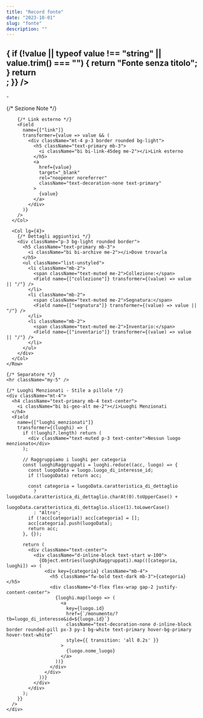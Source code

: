 ```yaml
---
title: "Record fonte"
date: "2023-10-01"
slug: "fonte"
description: ""
---
```



<Record>
  <div className="p-3 text-white bg-primary rounded-top border-top border-5 border-danger">
    <h2 className="mb-1 text-center">
      <Field 
        name={["titolo_completo"]}
        transformer={(value) => {
          if (!value || typeof value !== "string" || value.trim() === "") {
            return "Fonte senza titolo";
          }
          return <div dangerouslySetInnerHTML={{ __html: value }} />;
        }}
      />
    </h2>
    <p className="text-center fs-5">
      <Field name={["tipo_generale"]} /> - <Field name={["tipologia_specifica"]} />
    </p>
  </div>

  <div className="p-4 bg-white border rounded-bottom shadow-sm">
    <Row className="g-4">
      <Col lg={8}>
        {/* Sezione Note */}
        <div className="p-4 border rounded bg-light">
          <Field name={["note"]} />
        </div>

        {/* Link esterno */}
        <Field
          name={["link"]}
          transformer={value => value && (
            <div className="mt-4 p-3 border rounded bg-light">
              <h5 className="text-primary mb-3">
                <i className="bi bi-link-45deg me-2"></i>Link esterno
              </h5>
              <a 
                href={value} 
                target="_blank" 
                rel="noopener noreferrer"
                className="text-decoration-none text-primary"
              >
                {value}
              </a>
            </div>
          )}
        />
      </Col>

      <Col lg={4}>
        {/* Dettagli aggiuntivi */}
        <div className="p-3 bg-light rounded border">
          <h5 className="text-primary mb-3">
            <i className="bi bi-archive me-2"></i>Dove trovarla
          </h5>
          <ul className="list-unstyled">
            <li className="mb-2">
              <span className="text-muted me-2">Collezione:</span>
              <Field name={["collezione"]} transformer={(value) => value || "/"} />
            </li>
            <li className="mb-2">
              <span className="text-muted me-2">Segnatura:</span>
              <Field name={["segnatura"]} transformer={(value) => value || "/"} />
            </li>
            <li className="mb-2">
              <span className="text-muted me-2">Inventario:</span>
              <Field name={["inventario"]} transformer={(value) => value || "/"} />
            </li>
          </ul>
        </div>
      </Col>
    </Row>

    {/* Separatore */}
    <hr className="my-5" />

    {/* Luoghi Menzionati - Stile a pillole */}
    <div className="mt-4">
      <h4 className="text-primary mb-4 text-center">
        <i className="bi bi-geo-alt me-2"></i>Luoghi Menzionati
      </h4>
      <Field 
        name={["luoghi_menzionati"]}
        transformer={(luoghi) => {
          if (!luoghi?.length) return (
            <div className="text-muted p-3 text-center">Nessun luogo menzionato</div>
          );

          // Raggruppiamo i luoghi per categoria
          const luoghiRaggruppati = luoghi.reduce((acc, luogo) => {
            const luogoData = luogo.luogo_di_interesse_id;
            if (!luogoData) return acc;

            const categoria = luogoData.caratteristica_di_dettaglio 
              ? luogoData.caratteristica_di_dettaglio.charAt(0).toUpperCase() + 
                luogoData.caratteristica_di_dettaglio.slice(1).toLowerCase()
              : "Altro";
            if (!acc[categoria]) acc[categoria] = [];
            acc[categoria].push(luogoData);
            return acc;
          }, {});

          return (
            <div className="text-center">
              <div className="d-inline-block text-start w-100">
                {Object.entries(luoghiRaggruppati).map(([categoria, luoghi]) => (
                  <div key={categoria} className="mb-4">
                    <h5 className="fw-bold text-dark mb-3">{categoria}</h5>
                    <div className="d-flex flex-wrap gap-2 justify-content-center">
                      {luoghi.map(luogo => (
                        <a 
                          key={luogo.id}
                          href={`/monumento/?tb=luogo_di_interesse&id=${luogo.id}`}
                          className="text-decoration-none d-inline-block border rounded-pill px-3 py-1 bg-white text-primary hover-bg-primary hover-text-white"
                          style={{ transition: 'all 0.2s' }}
                        >
                          {luogo.nome_luogo}
                        </a>
                      ))}
                    </div>
                  </div>
                ))}
              </div>
            </div>
          );
        }}
      />
    </div>
  </div>
</Record>